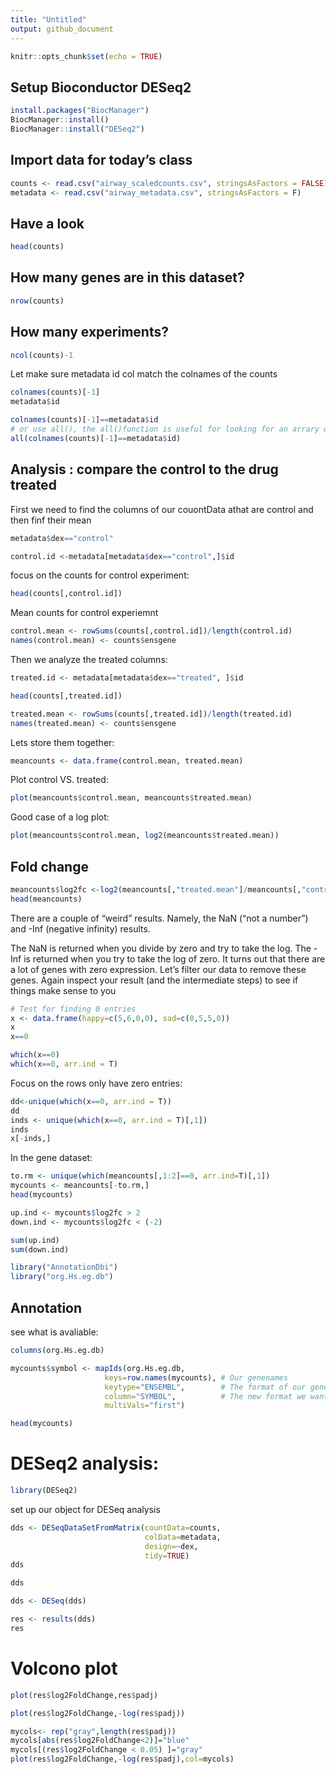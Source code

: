 ```yaml
---
title: "Untitled"
output: github_document
---
```


```r
knitr::opts_chunk$set(echo = TRUE)
```

## Setup Bioconductor DESeq2

```r
install.packages("BiocManager")
BiocManager::install()
BiocManager::install("DESeq2")
```

## Import data for today's class 

```r
counts <- read.csv("airway_scaledcounts.csv", stringsAsFactors = FALSE)
metadata <- read.csv("airway_metadata.csv", stringsAsFactors = F)
```


## Have a look 

```r
head(counts)
```

## How many genes are in this dataset? 

```r
nrow(counts)
```

## How many experiments? 

```r
ncol(counts)-1
```


Let make sure metadata id col match the colnames of the counts 

```r
colnames(counts)[-1]
metadata$id
```

```r
colnames(counts)[-1]==metadata$id
# or use all(), the all()function is useful for looking for an arrary of logicals 
all(colnames(counts)[-1]==metadata$id)
```

## Analysis : compare the control to the drug treated

First we need to find the columns of our couontData athat are control and then finf their mean 

```r
metadata$dex=="control"
```

```r
control.id <-metadata[metadata$dex=="control",]$id

```

focus on the counts for control experiment: 
```r
head(counts[,control.id])
```

Mean counts for control experiemnt

```r
control.mean <- rowSums(counts[,control.id])/length(control.id)
names(control.mean) <- counts$ensgene
```





Then we analyze the treated columns: 

```r
treated.id <- metadata[metadata$dex=="treated", ]$id
```

```r
head(counts[,treated.id])
```



```r
treated.mean <- rowSums(counts[,treated.id])/length(treated.id)
names(treated.mean) <- counts$ensgene
```


Lets store them together: 

```r
meancounts <- data.frame(control.mean, treated.mean)
```

Plot control VS. treated: 

```r
plot(meancounts$control.mean, meancounts$treated.mean)
```

Good case of a log plot:

```r
plot(meancounts$control.mean, log2(meancounts$treated.mean))
```



## Fold change
```r
meancounts$log2fc <-log2(meancounts[,"treated.mean"]/meancounts[,"control.mean"])
head(meancounts)
```

There are a couple of “weird” results. Namely, the NaN ("not a number") and -Inf (negative infinity) results.

The NaN is returned when you divide by zero and try to take the log. The -Inf is returned when you try to take the log of zero. It turns out that there are a lot of genes with zero expression. Let’s filter our data to remove these genes. Again inspect your result (and the intermediate steps) to see if things make sense to you

```r
# Test for finding 0 entries
x <- data.frame(happy=c(5,6,0,0), sad=c(0,5,5,0))
x
x==0
```

```r
which(x==0)
which(x==0, arr.ind = T)
```

Focus on the rows only have zero entries: 
```r
dd<-unique(which(x==0, arr.ind = T))
dd      
inds <- unique(which(x==0, arr.ind = T)[,1])
inds
x[-inds,]
```

In the gene dataset: 

```r
to.rm <- unique(which(meancounts[,1:2]==0, arr.ind=T)[,1])
mycounts <- meancounts[-to.rm,]
head(mycounts)
```




```r
up.ind <- mycounts$log2fc > 2
down.ind <- mycounts$log2fc < (-2)
```

```r
sum(up.ind)
sum(down.ind)
```



```r
library("AnnotationDbi")
library("org.Hs.eg.db")
```
## Annotation

see what is avaliable:

```r
columns(org.Hs.eg.db)
```

```r
mycounts$symbol <- mapIds(org.Hs.eg.db,
                     keys=row.names(mycounts), # Our genenames
                     keytype="ENSEMBL",        # The format of our genenames
                     column="SYMBOL",          # The new format we want to add
                     multiVals="first")
```

```r
head(mycounts)
```

# DESeq2 analysis:

```r
library(DESeq2)
```

set up our object for DESeq analysis
```r
dds <- DESeqDataSetFromMatrix(countData=counts, 
                              colData=metadata, 
                              design=~dex, 
                              tidy=TRUE)
dds
```

```r
dds
```


```r
dds <- DESeq(dds)
```

```r
res <- results(dds)
res
```


# Volcono plot

```r
plot(res$log2FoldChange,res$padj)
```

```r
plot(res$log2FoldChange,-log(res$padj))
```


```r
mycols<- rep("gray",length(res$padj))
mycols[abs(res$log2FoldChange<2)]="blue"
mycols[(res$log2FoldChange < 0.05) ]="gray"
plot(res$log2FoldChange,-log(res$padj),col=mycols)
```






